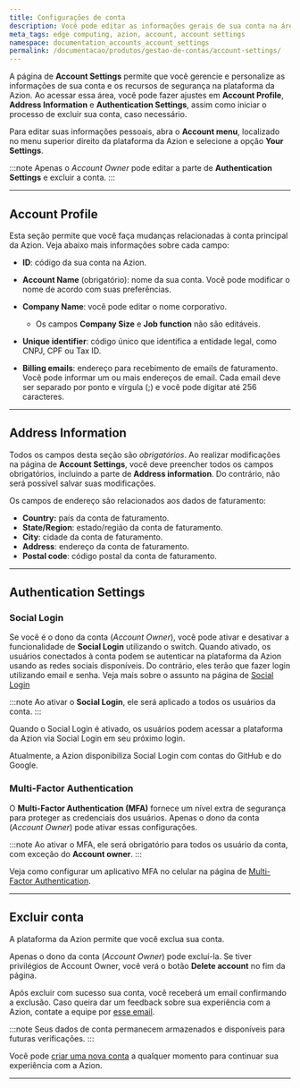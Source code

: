 ```yaml
---
title: Configurações de conta
description: Você pode editar as informações gerais de sua conta na área de Account Settings, localizada no menu superior direito da plataforma da Azion.
meta_tags: edge computing, azion, account, account settings
namespace: documentation_accounts_account_settings
permalink: /documentacao/produtos/gestao-de-contas/account-settings/
---
```


A página de **Account Settings** permite que você gerencie e personalize as informações de sua conta e os recursos de segurança na plataforma da Azion. Ao acessar essa área, você pode fazer ajustes em **Account Profile**, **Address Information** e **Authentication Settings**, assim como iniciar o processo de excluir sua conta, caso necessário.

Para editar suas informações pessoais, abra o **Account menu**, localizado no menu superior direito da plataforma da Azion e selecione a opção **Your Settings**.

:::note
Apenas o *Account Owner* pode editar a parte de **Authentication Settings** e excluir a conta.
:::

---

## Account Profile

Esta seção permite que você faça mudanças relacionadas à conta principal da Azion. Veja abaixo mais informações sobre cada campo:

- **ID**: código da sua conta na Azion.

- **Account Name** (obrigatório): nome da sua conta. Você pode modificar o nome de acordo com suas preferências.

- **Company Name**: você pode editar o nome corporativo.
    - Os campos **Company Size** e **Job function** não são editáveis.

- **Unique identifier**: código único que identifica a entidade legal, como CNPJ, CPF ou Tax ID.

- **Billing emails**: endereço para recebimento de emails de faturamento. Você pode informar um ou mais endereços de email. Cada email deve ser separado por ponto e vírgula (;) e você pode digitar até 256 caracteres.

---

## Address Information

Todos os campos desta seção são *obrigatórios*. Ao realizar modificações na página de **Account Settings**, você deve preencher todos os campos obrigatórios, incluindo a parte de **Address information**. Do contrário, não será possível salvar suas modificações.

Os campos de endereço são relacionados aos dados de faturamento:

- **Country:** país da conta de faturamento.
- **State/Region**: estado/região da conta de faturamento.
- **City**: cidade da conta de faturamento.
- **Address**: endereço da conta de faturamento.
- **Postal code**: código postal da conta de faturamento.

---

## Authentication Settings

### Social Login

Se você é o dono da conta (*Account Owner*), você pode ativar e desativar a funcionalidade de **Social Login** utilizando o switch. Quando ativado, os usuários conectados à conta podem se autenticar na plataforma da Azion usando as redes sociais disponíveis. Do contrário, eles terão que fazer login utilizando email e senha. Veja mais sobre o assunto na página de [Social Login](/pt-br/documentacao/produtos/gestao-de-contas/social-login/)

:::note
Ao ativar o **Social Login**, ele será aplicado a todos os usuários da conta.
:::

Quando o Social Login é ativado, os usuários podem acessar a plataforma da Azion via Social Login em seu próximo login.

Atualmente, a Azion disponibiliza Social Login com contas do GitHub e do Google.

### Multi-Factor Authentication

O **Multi-Factor Authentication (MFA)** fornece um nível extra de segurança para proteger as credenciais dos usuários. Apenas o dono da conta (*Account Owner*) pode ativar essas configurações.

:::note
Ao ativar o MFA, ele será obrigatório para todos os usuário da conta, com exceção do **Account owner**.
:::

Veja como configurar um aplicativo MFA no celular na página de [Multi-Factor Authentication](/pt-br/documentacao/produtos/gestao-de-contas/multi-factor-authentication/).

---

## Excluir conta

A plataforma da Azion permite que você exclua sua conta.

Apenas o dono da conta (*Account Owner*) pode excluí-la. Se tiver privilégios de Account Owner, você verá o botão **Delete account** no fim da página.

Após excluir com sucesso sua conta, você receberá um email confirmando a exclusão. Caso queira dar um feedback sobre sua experiência com a Azion, contate a equipe por [esse email](mailto:feedback@azion.com).

:::note
Seus dados de conta permanecem armazenados e disponíveis para futuras verificações.
:::

Você pode [criar uma nova conta](/pt-br/documentacao/produtos/contas/criar-uma-conta/) a qualquer momento para continuar sua experiência com a Azion.





---

